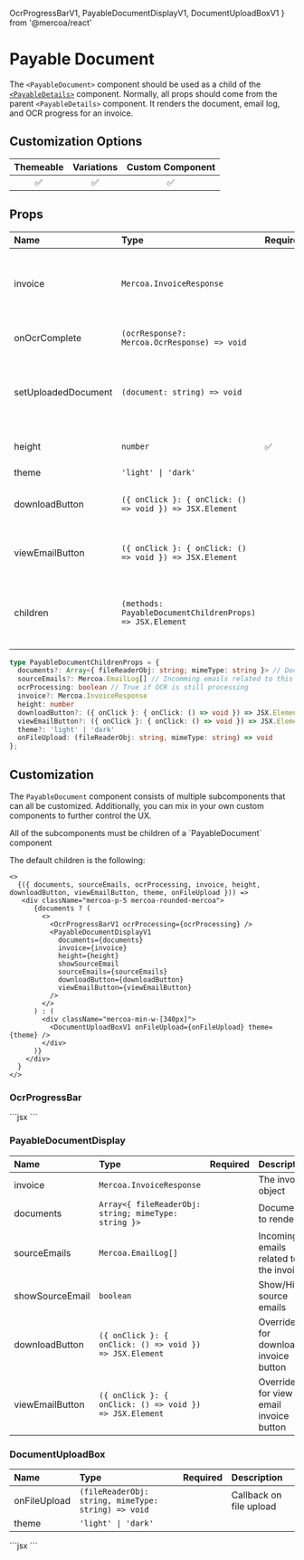   OcrProgressBarV1,
  PayableDocumentDisplayV1,
  DocumentUploadBoxV1
} from '@mercoa/react'

# Payable Document

The `<PayableDocument>` component should be used as a child of the [`<PayableDetails>`](./Details) component. Normally, all props should come from the parent `<PayableDetails>` component. It renders the document, email log, and OCR progress for an invoice.

## Customization Options

| Themeable | Variations | Custom Component |
| :-------: | :--------: | :--------------: |
|    ✅     |     ✅     |        ✅        |

## Props

| Name                  | Type                                                                                 | Required | Description                                                                                                                                           |
| :---------------------| :------------------------------------------------------------------------------------| :--------| :-----------------------------------------------------------------------------------------------------------------------------------------------------|
| invoice               | `Mercoa.InvoiceResponse`                                                             |          | The ID of the invoice to edit. Leave blank if creating a new invoice                                                                                  |
| onOcrComplete         | `(ocrResponse?: Mercoa.OcrResponse) => void`                                         |          | Callback when OCR is completed
| setUploadedDocument   | `(document: string) => void`                                                         |          | Callback of base64 document when the document is uploaded                                                                          |
| height                | `number`                                                                             |   ✅     | Height of the component in pixels |
| theme                 | `'light' \| 'dark'`                                                                  |          |                                                                            |
| downloadButton        | `({ onClick }: { onClick: () => void }) => JSX.Element`                              |          | Override for download invoice button                                                                                                                                 |
| viewEmailButton       | `({ onClick }: { onClick: () => void }) => JSX.Element`                              |          | Override for view email invoice button                              |
| children              | `(methods: PayableDocumentChildrenProps) => JSX.Element`                             |          | See [customization](#customization) for details on how to use the children prop.                                                                      |

```typescript
type PayableDocumentChildrenProps = {
  documents?: Array<{ fileReaderObj: string; mimeType: string }> // Documents uploaded or related to invoice
  sourceEmails?: Mercoa.EmailLog[] // Incomming emails related to this invoice
  ocrProcessing: boolean // True if OCR is still processing
  invoice?: Mercoa.InvoiceResponse
  height: number
  downloadButton?: ({ onClick }: { onClick: () => void }) => JSX.Element
  viewEmailButton?: ({ onClick }: { onClick: () => void }) => JSX.Element
  theme?: 'light' | 'dark'
  onFileUpload: (fileReaderObj: string, mimeType: string) => void
};
```

## Customization

The `PayableDocument` component consists of multiple subcomponents that can all be customized. Additionally, you can mix in your own custom components to further control the UX.

<Callout>
All of the subcomponents must be children of a `PayableDocument` component
</Callout>


The default children is the following:

```tsx
<>
  {({ documents, sourceEmails, ocrProcessing, invoice, height, downloadButton, viewEmailButton, theme, onFileUpload })) => 
   <div className="mercoa-p-5 mercoa-rounded-mercoa">
      {documents ? (
        <>
          <OcrProgressBarV1 ocrProcessing={ocrProcessing} />
          <PayableDocumentDisplayV1
            documents={documents}
            invoice={invoice}
            height={height}
            showSourceEmail
            sourceEmails={sourceEmails}
            downloadButton={downloadButton}
            viewEmailButton={viewEmailButton}
          />
        </>
      ) : (
        <div className="mercoa-min-w-[340px]">
          <DocumentUploadBoxV1 onFileUpload={onFileUpload} theme={theme} />
        </div>
      )}
    </div>
  }
</>
```

### OcrProgressBar

<ComponentContainer>
 <OcrProgressBarV1 ocrProcessing={true} />
  ```jsx
  <OcrProgressBarV1 ocrProcessing={true} />
  ```
</ComponentContainer>


### PayableDocumentDisplay

| Name                  | Type                                                                                 | Required | Description                                                                                                                                           |
| :---------------------| :------------------------------------------------------------------------------------| :--------| :-----------------------------------------------------------------------------------------------------------------------------------------------------|
| invoice               | `Mercoa.InvoiceResponse`                                                             |          | The invoice object                                                                                  |
| documents             | `Array<{ fileReaderObj: string; mimeType: string }>`                                 |          | Documents to render                                                                          |
| sourceEmails          | `Mercoa.EmailLog[]`                                                                 |          | Incoming emails related to the invoice |
| showSourceEmail       | `boolean`                                                                            |          | Show/Hide source emails                                   |
| downloadButton        | `({ onClick }: { onClick: () => void }) => JSX.Element`                              |          | Override for download invoice button                                                                                                                                 |
| viewEmailButton       | `({ onClick }: { onClick: () => void }) => JSX.Element`                              |          | Override for view email invoice button                              |


### DocumentUploadBox

| Name                  | Type                                                                                 | Required | Description                                                                                                                                           |
| :---------------------| :------------------------------------------------------------------------------------| :--------| :-----------------------------------------------------------------------------------------------------------------------------------------------------|
| onFileUpload          | `(fileReaderObj: string, mimeType: string) => void`                                  |          | Callback on file upload                                                                                  |
| theme                 | `'light' \| 'dark'`                                                                  |          |                                                                            |

<ComponentContainer>
  <DocumentUploadBoxV1 />
  ```jsx
  <DocumentUploadBoxV1 />
  ```
</ComponentContainer>